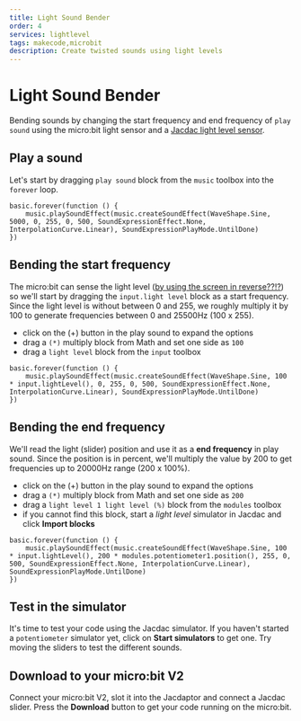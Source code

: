 ```yaml
---
title: Light Sound Bender
order: 4
services: lightlevel
tags: makecode,microbit
description: Create twisted sounds using light levels
---
```


# Light Sound Bender

Bending sounds by changing the start frequency and end frequency of `play sound` using the micro:bit light sensor and a [Jacdac light level sensor](/clients/makecode/extensions/lightlevel).

## Play a sound

Let's start by dragging `play sound` block from the `music` toolbox into the `forever` loop.

```blocks
basic.forever(function () {
    music.playSoundEffect(music.createSoundEffect(WaveShape.Sine, 5000, 0, 255, 0, 500, SoundExpressionEffect.None, InterpolationCurve.Linear), SoundExpressionPlayMode.UntilDone)
})
```

## Bending the start frequency

The micro:bit can sense the light level ([by using the screen in reverse??!?](https://makecode.microbit.org/reference/input/light-level)) so we'll start by dragging the `input.light level` block
as a start frequency. Since the light level is without between 0 and 255, we roughly multiply it by 100 to generate frequencies between 0 and 25500Hz (100 x 255).

-   click on the (+) button in the play sound to expand the options
-   drag a `(*)` multiply block from Math and set one side as `100`
-   drag a `light level` block from the `input` toolbox

```blocks
basic.forever(function () {
    music.playSoundEffect(music.createSoundEffect(WaveShape.Sine, 100 * input.lightLevel(), 0, 255, 0, 500, SoundExpressionEffect.None, InterpolationCurve.Linear), SoundExpressionPlayMode.UntilDone)
})
```

## Bending the end frequency

We'll read the light (slider) position and use it as a **end frequency** in play sound.
Since the position is in percent, we'll multiply the value by 200 to get frequencies up to 20000Hz range (200 x 100%).

-   click on the (+) button in the play sound to expand the options
-   drag a `(*)` multiply block from Math and set one side as `200`
-   drag a `light level 1 light level (%)` block from the `modules` toolbox
-   if you cannot find this block, start a _light level_ simulator in Jacdac and click **Import blocks**

```blocks
basic.forever(function () {
    music.playSoundEffect(music.createSoundEffect(WaveShape.Sine, 100 * input.lightLevel(), 200 * modules.potentiometer1.position(), 255, 0, 500, SoundExpressionEffect.None, InterpolationCurve.Linear), SoundExpressionPlayMode.UntilDone)
})
```

## Test in the simulator

It's time to test your code using the Jacdac simulator. If you haven't started a `potentiometer` simulator yet,
click on **Start simulators** to get one.
Try moving the sliders to test the different sounds.

## Download to your micro:bit V2

Connect your micro:bit V2, slot it into the Jacdaptor and connect a Jacdac slider.
Press the **Download** button to get your code running on the micro:bit.